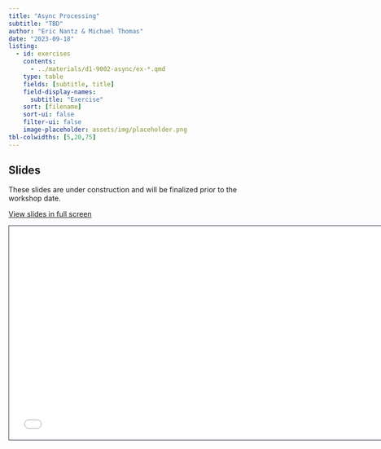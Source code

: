 ```yaml
---
title: "Async Processing"
subtitle: "TBD"
author: "Eric Nantz & Michael Thomas"
date: "2023-09-18"
listing:
  - id: exercises
    contents:
      - ../materials/d1-9002-async/ex-*.qmd
    type: table
    fields: [subtitle, title]
    field-display-names: 
      subtitle: "Exercise"
    sort: [filename]
    sort-ui: false
    filter-ui: false
    image-placeholder: assets/img/placeholder.png
tbl-colwidths: [5,20,75]
---
```


## Slides

::: callout-warning
These slides are under construction and will be finalized prior to the workshop date.
:::

[View slides in full screen](../materials/d1-9002-async/index.html)

```{=html}
<iframe class="slide-deck" src="../materials/d1-9002-async/" height="420" width="747" style="border: 1px solid #2e3846;"></iframe>
```

